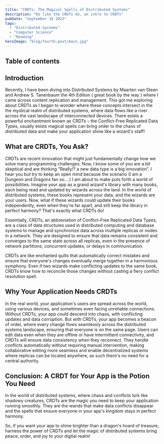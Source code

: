 ```yaml
---
title: "CRDTs: The Magical Spells of Distributed Systems"
description: "Do like the CRDTs do, an intro to CRDTs"
pubDate: "September 18 2023"
tags: 
  - "Distributed Systems"
  - "Computer Science"
  - "Reading"
heroImage: "blog/fourth-post/main.jpg"
---
```


## Table of contents

## Introduction

Recently, I have been diving into Distributed Systems by Maarten van Steen and Andrew S. Tanenbaum the 4th Edition ( great book by the way ) where I came across content replication and management. This got me exploring about CRDTs as I began to wonder where these concepts intersect in the the mystical realm of distributed systems, where data flows like a river across the vast landscape of interconnected devices. There exists a powerful enchantment known as CRDTs – the Conflict-Free Replicated Data Types, usually exists magical spells can bring order to the chaos of distributed data and make your application shine like a wizard's staff!

## What are CRDTs, You Ask?

CRDTs are recent innovation that might just fundamentally change how we solve many programming challenges. Now, I know some of you are a bit skeptical and are thinking “Really!? a new data type is a big innovation”. I hear you but try to keep an open mind because the scenario (I am a Dungeon and Dragons fan so….) I am about to make puts forth a world of possibilities. 
Imagine your app as a grand wizard's library with many books, each being read and updated by wizards across the land. In the world of distributed systems, these books represent your data, and the wizards are your users. Now, what if these wizards could update their books independently, even when they're far apart, and still keep the library in perfect harmony? That's exactly what CRDTs do!

Essentially, CRDTs, an abbreviation of Conflict-Free Replicated Data Types, are a class of data structures used in distributed computing and database systems to manage and synchronize data across multiple replicas or nodes in a network. They are designed to ensure that data remains consistent and converges to the same state across all replicas, even in the presence of network partitions, concurrent updates, or delays in communication.

CRDTs are like enchanted quills that automatically correct mistakes and ensure that everyone's changes eventually merge together in a harmonious symphony. Even if two wizards make conflicting updates to the same book, CRDTs know how to reconcile those changes without casting a fiery conflict resolution spell.

## Why Your Application Needs CRDTs

In the real world, your application's users are spread across the world, using various devices, and sometimes even facing unreliable connections. Without CRDTs, your app could descend into chaos, with conflicting updates and data corruption. But with CRDTs, your app becomes a beacon of order, where every change flows seamlessly across the distributed systems landscape, ensuring that everyone is on the same page. Users can edit data even when they are offline or have intermittent connectivity, and CRDTs will ensure data consistency when they reconnect. They handle conflicts automatically without requiring manual intervention, making collaborative editing more seamless and enable decentralized systems where replicas can be located anywhere, as such there's no need for a central authority.

## Conclusion: A CRDT for Your App is the Potion You Need

In the world of distributed systems, where chaos and conflicts lurk like shadowy creatures, CRDTs are the magic you need to keep your application running smoothly. They are the wands that make data conflicts disappear and the spells that ensure everyone in your app's kingdom stays in perfect harmony.

So, if you want your app to shine brighter than a dragon's hoard of treasure, harness the power of CRDTs and let the magic of distributed systems bring peace, order, and joy to your digital realm!
